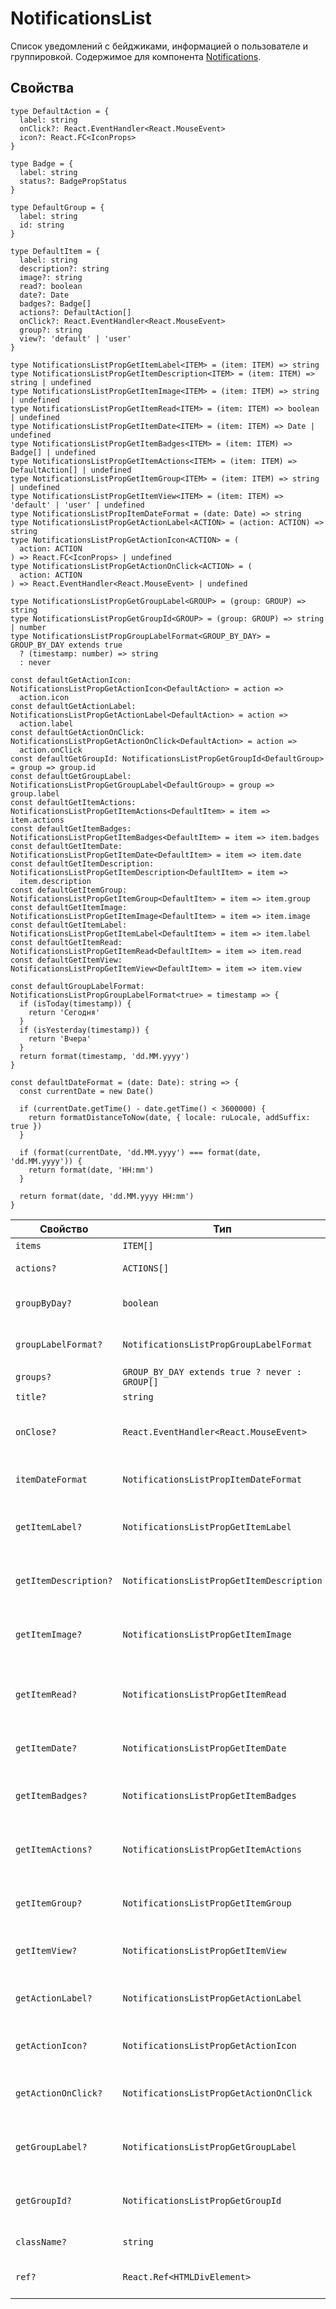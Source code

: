 # NotificationsList

Список уведомлений с бейджиками, информацией о пользователе и группировкой. Содержимое для компонента [Notifications](?path=/docs/components-notifications--playground).

## Свойства

```tsx
type DefaultAction = {
  label: string
  onClick?: React.EventHandler<React.MouseEvent>
  icon?: React.FC<IconProps>
}

type Badge = {
  label: string
  status?: BadgePropStatus
}

type DefaultGroup = {
  label: string
  id: string
}

type DefaultItem = {
  label: string
  description?: string
  image?: string
  read?: boolean
  date?: Date
  badges?: Badge[]
  actions?: DefaultAction[]
  onClick?: React.EventHandler<React.MouseEvent>
  group?: string
  view?: 'default' | 'user'
}

type NotificationsListPropGetItemLabel<ITEM> = (item: ITEM) => string
type NotificationsListPropGetItemDescription<ITEM> = (item: ITEM) => string | undefined
type NotificationsListPropGetItemImage<ITEM> = (item: ITEM) => string | undefined
type NotificationsListPropGetItemRead<ITEM> = (item: ITEM) => boolean | undefined
type NotificationsListPropGetItemDate<ITEM> = (item: ITEM) => Date | undefined
type NotificationsListPropGetItemBadges<ITEM> = (item: ITEM) => Badge[] | undefined
type NotificationsListPropGetItemActions<ITEM> = (item: ITEM) => DefaultAction[] | undefined
type NotificationsListPropGetItemGroup<ITEM> = (item: ITEM) => string | undefined
type NotificationsListPropGetItemView<ITEM> = (item: ITEM) => 'default' | 'user' | undefined
type NotificationsListPropItemDateFormat = (date: Date) => string
type NotificationsListPropGetActionLabel<ACTION> = (action: ACTION) => string
type NotificationsListPropGetActionIcon<ACTION> = (
  action: ACTION
) => React.FC<IconProps> | undefined
type NotificationsListPropGetActionOnClick<ACTION> = (
  action: ACTION
) => React.EventHandler<React.MouseEvent> | undefined

type NotificationsListPropGetGroupLabel<GROUP> = (group: GROUP) => string
type NotificationsListPropGetGroupId<GROUP> = (group: GROUP) => string | number
type NotificationsListPropGroupLabelFormat<GROUP_BY_DAY> = GROUP_BY_DAY extends true
  ? (timestamp: number) => string
  : never

const defaultGetActionIcon: NotificationsListPropGetActionIcon<DefaultAction> = action =>
  action.icon
const defaultGetActionLabel: NotificationsListPropGetActionLabel<DefaultAction> = action =>
  action.label
const defaultGetActionOnClick: NotificationsListPropGetActionOnClick<DefaultAction> = action =>
  action.onClick
const defaultGetGroupId: NotificationsListPropGetGroupId<DefaultGroup> = group => group.id
const defaultGetGroupLabel: NotificationsListPropGetGroupLabel<DefaultGroup> = group => group.label
const defaultGetItemActions: NotificationsListPropGetItemActions<DefaultItem> = item => item.actions
const defaultGetItemBadges: NotificationsListPropGetItemBadges<DefaultItem> = item => item.badges
const defaultGetItemDate: NotificationsListPropGetItemDate<DefaultItem> = item => item.date
const defaultGetItemDescription: NotificationsListPropGetItemDescription<DefaultItem> = item =>
  item.description
const defaultGetItemGroup: NotificationsListPropGetItemGroup<DefaultItem> = item => item.group
const defaultGetItemImage: NotificationsListPropGetItemImage<DefaultItem> = item => item.image
const defaultGetItemLabel: NotificationsListPropGetItemLabel<DefaultItem> = item => item.label
const defaultGetItemRead: NotificationsListPropGetItemRead<DefaultItem> = item => item.read
const defaultGetItemView: NotificationsListPropGetItemView<DefaultItem> = item => item.view

const defaultGroupLabelFormat: NotificationsListPropGroupLabelFormat<true> = timestamp => {
  if (isToday(timestamp)) {
    return 'Сегодня'
  }
  if (isYesterday(timestamp)) {
    return 'Вчера'
  }
  return format(timestamp, 'dd.MM.yyyy')
}

const defaultDateFormat = (date: Date): string => {
  const currentDate = new Date()

  if (currentDate.getTime() - date.getTime() < 3600000) {
    return formatDistanceToNow(date, { locale: ruLocale, addSuffix: true })
  }

  if (format(currentDate, 'dd.MM.yyyy') === format(date, 'dd.MM.yyyy')) {
    return format(date, 'HH:mm')
  }

  return format(date, 'dd.MM.yyyy HH:mm')
}
```

| Свойство              | Тип                                           | По умолчанию                | Описание                                             |
| --------------------- | --------------------------------------------- | --------------------------- | ---------------------------------------------------- |
| `items`               | `ITEM[]`                                      | -                           | Элементы                                             |
| `actions?`            | `ACTIONS[]`                                   | -                           | Действия списка                                      |
| `groupByDay?`         | `boolean`                                     | -                           | Групировка элементов по дням                         |
| `groupLabelFormat?`   | `NotificationsListPropGroupLabelFormat`       | `defaultGroupLabelFormat`   | Групировка элементов по дням                         |
| `groups?`             | `GROUP_BY_DAY extends true ? never : GROUP[]` | -                           | Группы                                               |
| `title?`              | `string`                                      | -                           | Заголовок                                            |
| `onClose?`            | `React.EventHandler<React.MouseEvent>`        | -                           | Функция события клика на кнопку около заголовка      |
| `itemDateFormat`      | `NotificationsListPropItemDateFormat`         | `defaultDateFormat`         | Функция форматирования даты элемента                 |
| `getItemLabel?`       | `NotificationsListPropGetItemLabel`           | `defaultGetItemLabel`       | Функция для определения заголовка элемента           |
| `getItemDescription?` | `NotificationsListPropGetItemDescription`     | `defaultGetItemDescription` | Функция для определения описания элемента            |
| `getItemImage?`       | `NotificationsListPropGetItemImage`           | `defaultGetItemImage`       | Функция для определения изображения элемента         |
| `getItemRead?`        | `NotificationsListPropGetItemRead`            | `defaultGetItemRead`        | Функция для определения статуса "прочитано" элемента |
| `getItemDate?`        | `NotificationsListPropGetItemDate`            | `defaultGetItemDate`        | Функция для определения даты элемента                |
| `getItemBadges?`      | `NotificationsListPropGetItemBadges`          | `defaultGetItemBadges`      | Функция для определения бейджов элемента             |
| `getItemActions?`     | `NotificationsListPropGetItemActions`         | `defaultGetItemActions`     | Функция для определения действий элемента            |
| `getItemGroup?`       | `NotificationsListPropGetItemGroup`           | `defaultGetItemGroup`       | Функция для определения группы элемента              |
| `getItemView?`        | `NotificationsListPropGetItemView`            | `defaultGetItemView`        | Функция для определения вида элемента                |
| `getActionLabel?`     | `NotificationsListPropGetActionLabel`         | `defaultGetActionLabel`     | Функция для определения заголовка действия           |
| `getActionIcon?`      | `NotificationsListPropGetActionIcon`          | `defaultGetActionIcon`      | Функция для определения иконки действия              |
| `getActionOnClick?`   | `NotificationsListPropGetActionOnClick`       | `defaultGetActionOnClick`   | Функция для определения функчии действия             |
| `getGroupLabel?`      | `NotificationsListPropGetGroupLabel`          | `defaultGetGroupLabel`      | Функция для определения заголовка группы             |
| `getGroupId?`         | `NotificationsListPropGetGroupId`             | `defaultGetGroupId`         | Функция для определения уникального ключа группы     |
| `className?`          | `string`                                      | -                           | Дополнительный класс                                 |
| `ref?`                | `React.Ref<HTMLDivElement>`                   | -                           | Ссылка на корневой DOM-элемент                       |
